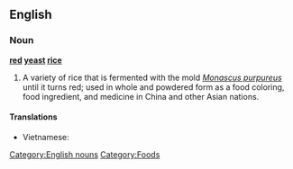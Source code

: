 ==English==
{{wikipedia|Red yeast rice}}

===Noun===
'''[[red]] [[yeast]] [[rice]]'''

# A variety of rice that is fermented with the mold ''[[Monascus purpureus]]'' until it turns red; used in whole and powdered form as a food coloring, food ingredient, and medicine in China and other Asian nations.

====Translations====
* Vietnamese: {{t-|vi|gạo đỏ|xs=Vietnamese}}

[[Category:English nouns]]
[[Category:Foods]]